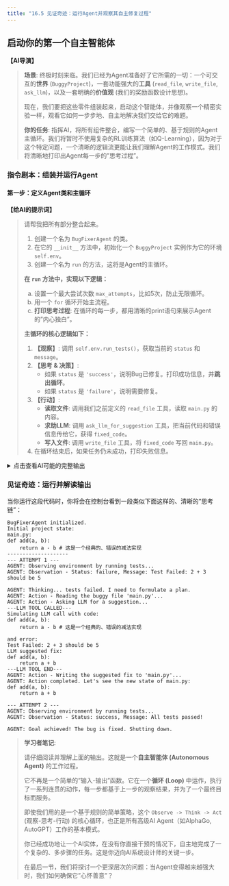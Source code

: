 ```yaml
---
title: "16.5 见证奇迹：运行Agent并观察其自主修复过程"
---
```


## 启动你的第一个自主智能体

**【AI导演】**

> **场景**: 终极时刻来临。我们已经为Agent准备好了它所需的一切：一个可交互的**世界** (`BuggyProject`)，一套功能强大的**工具** (`read_file`, `write_file`, `ask_llm`)，以及一套明确的**价值观** (我们的奖励函数设计思想)。
>
> 现在，我们要把这些零件组装起来，启动这个智能体，并像观察一个精密实验一样，观看它如何一步步地、自主地解决我们交给它的难题。
>
> **你的任务**: 指挥AI，将所有组件整合，编写一个简单的、基于规则的Agent主循环。我们将暂时不使用复杂的RL训练算法（如Q-Learning），因为对于这个特定问题，一个清晰的逻辑流更能让我们理解Agent的工作模式。我们将清晰地打印出Agent每一步的"思考过程"。



### 指令剧本：组装并运行Agent

#### **第一步：定义Agent类和主循环**

**【给AI的提示词】**

> 请帮我把所有部分整合起来。
>
> 1.  创建一个名为 `BugFixerAgent` 的类。
> 2.  在它的 `__init__` 方法中，初始化一个 `BuggyProject` 实例作为它的环境 `self.env`。
> 3.  创建一个名为 `run` 的方法，这将是Agent的主循环。
>
> **在 `run` 方法中，实现以下逻辑：**
>
> a. 设置一个最大尝试次数 `max_attempts`，比如5次，防止无限循环。
> b. 用一个 `for` 循环开始主流程。
> c. **打印思考过程**: 在循环的每一步，都用清晰的print语句来展示Agent的"内心独白"。
>
> **主循环的核心逻辑如下：**
>
> 1.  **【观察】**: 调用 `self.env.run_tests()`，获取当前的 `status` 和 `message`。
> 2.  **【思考 & 决策】**:
>     *   如果 `status` 是 `'success'`，说明Bug已修复。打印成功信息，并**跳出循环**。
>     *   如果 `status` 是 `'failure'`，说明需要修复。
> 3.  **【行动】**:
>     *   **读取文件**: 调用我们之前定义的 `read_file` 工具，读取 `main.py` 的内容。
>     *   **求助LLM**: 调用 `ask_llm_for_suggestion` 工具，把当前代码和错误信息传给它，获得 `fixed_code`。
>     *   **写入文件**: 调用 `write_file` 工具，将 `fixed_code` 写回 `main.py`。
> 4.  在循环结束后，如果任务仍未成功，打印失败信息。



<details>
<summary>点击查看AI可能的完整输出</summary>

```python
# 假设 BuggyProject 类, read_file, write_file, ask_llm_for_suggestion 函数已在前面定义好

class BugFixerAgent:
    def __init__(self):
        self.env = BuggyProject()
        # 在真实RL Agent中，这里会初始化Q-Table, Policy Network等
        print("BugFixerAgent initialized.")
        print("Initial project state:")
        print("main.py:\n" + self.env.files['main.py'])
        print("-" * 20)

    def run(self, max_attempts=5):
        for i in range(max_attempts):
            print(f"--- ATTEMPT {i + 1} ---")
            
            # 1. Observe: 运行测试，观察环境状态
            print("AGENT: Observing environment by running tests...")
            status, message = self.env.run_tests()
            print(f"AGENT: Observation - Status: {status}, Message: {message}")

            # 2. Think & Decide: 基于观察进行思考和决策
            if status == 'success':
                print("\nAGENT: Goal achieved! The bug is fixed. Shutting down.")
                return

            print("AGENT: Thinking... tests failed. I need to formulate a plan.")
            
            # 3. Act: 采取一系列行动
            # Plan: Read file -> Ask LLM -> Write file
            
            print("AGENT: Action - Reading the buggy file 'main.py'...")
            current_code = read_file(self.env, 'main.py')
            
            print("AGENT: Action - Asking LLM for a suggestion...")
            suggested_fix = ask_llm_for_suggestion(current_code, message)
            
            print("AGENT: Action - Writing the suggested fix to 'main.py'...")
            write_file(self.env, 'main.py', suggested_fix)
            
            print("AGENT: Action completed. Let's see the new state of main.py:")
            print(self.env.files['main.py'])

        print("\nAGENT: Failed to fix the bug within the maximum attempts.")

# 启动Agent
if __name__ == "__main__":
    agent = BugFixerAgent()
    agent.run()

```
</details>



### 见证奇迹：运行并解读输出

当你运行这段代码时，你将会在控制台看到一段类似下面这样的、清晰的"思考链"：

```text
BugFixerAgent initialized.
Initial project state:
main.py:
def add(a, b):
    return a - b # 这是一个经典的、错误的减法实现
--------------------
--- ATTEMPT 1 ---
AGENT: Observing environment by running tests...
AGENT: Observation - Status: failure, Message: Test Failed: 2 + 3 should be 5

AGENT: Thinking... tests failed. I need to formulate a plan.
AGENT: Action - Reading the buggy file 'main.py'...
AGENT: Action - Asking LLM for a suggestion...
---LLM TOOL CALLED---
Simulating LLM call with code:
def add(a, b):
    return a - b # 这是一个经典的、错误的减法实现

and error:
Test Failed: 2 + 3 should be 5
LLM suggested fix:
def add(a, b):
    return a + b
---LLM TOOL END---
AGENT: Action - Writing the suggested fix to 'main.py'...
AGENT: Action completed. Let's see the new state of main.py:
def add(a, b):
    return a + b

--- ATTEMPT 2 ---
AGENT: Observing environment by running tests...
AGENT: Observation - Status: success, Message: All tests passed!

AGENT: Goal achieved! The bug is fixed. Shutting down.
```


> **学习者笔记**:
>
> 请仔细阅读并理解上面的输出。这就是一个**自主智能体 (Autonomous Agent)** 的工作过程。
>
> 它不再是一个简单的"输入-输出"函数。它在一个**循环 (Loop)** 中运作，执行了一系列连贯的动作，每一步都基于上一步的观察结果，并为了一个最终目标而服务。
>
> 即使我们用的是一个基于规则的简单策略，这个 `Observe -> Think -> Act` (观察-思考-行动) 的核心循环，也正是所有高级AI Agent（如AlphaGo, AutoGPT）工作的基本模式。
>
> 你已经成功地让一个AI实体，在没有你直接干预的情况下，自主地完成了一个复杂的、多步骤的任务。这是你迈向AI系统设计师的关键一步。
>
> 在最后一节，我们将探讨一个更深层次的问题：当Agent变得越来越强大时，我们如何确保它"心怀善意"？

</rewritten_file> 